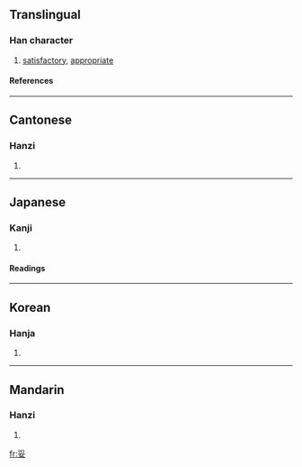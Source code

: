 ==Translingual==
===Han character===
{{Han char|rn=38|rad=女|as=04|sn=7|four=2040<sub>4</sub>|canj=月女 (BV)|ids=⿱[[爫]][[女]]}}
# [[satisfactory]], [[appropriate]]
====References====
{{Han ref|kx=0257.060|dkj=06107|dj=0521.180|hdz=21032.020|uh=59A5|ud=22949|bh=A7B4|bd=42932}}
----

==Cantonese==
===Hanzi===
{{yue-hanzi|jyut=|y=to5}}
# {{defn|Cantonese}}
----
==Japanese==
===Kanji===
{{ja-kanji|grade=c|rs=女04}}
# {{defn|Japanese}} 
====Readings====
{{ja-readings|on=[[だ]] (da), [[た]] (ta)|kun=[[やすい]] (yasui), [[おだやか]] (odayaka)}}
----
==Korean==
===Hanja===
{{ko-hanja|hangeul=타|rv=ta|mr=t'a}}
# {{defn|Korean}}
----
==Mandarin==
===Hanzi===
{{cmn-hanzi|pin=[[tuǒ]] (tuo3)|wg=t'o<sup>3</sup>}}
# {{defn|Mandarin}}

[[fr:妥]]